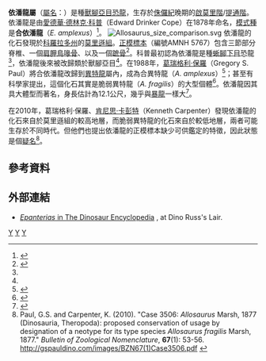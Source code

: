 {{Automatic Taxobox
| taxon = Epanterias
| fossil_range = [[侏儸紀|侏儸紀]]晚期,{{fossilrange|146.8}}
| image = Epanterias amplexus.jpg
| image_caption = 依潘龍的復原圖
| authority = [[愛德華·德林克·科普|Cope]], 1878
| type_species = '''合依潘龍<br>''Epanterias amplexus''''' 
| type_species_authority = Cope, 1878
}}

'''依潘龍屬'''（[[學名|屬名]]：{{lang|la|''Epanterias''}}）是種[[獸腳亞目|獸腳亞目]][[恐龍|恐龍]]，生存於[[侏儸紀|侏儸紀]]晚期的[[啟莫里階|啟莫里階]]/[[提通階|提通階]]。依潘龍是由[[愛德華·德林克·科普|愛德華·德林克·科普]]（Edward Drinker Cope）在1878年命名，[[模式種|模式種]]是'''合依潘龍'''（''E. amplexus''）<ref name=EDC78>{{en}}{{cite journal |last=Cope |first=Edward Drinker |year=1878 |title=A new opisthocoelous dinosaur |url=https://archive.org/details/sim_american-naturalist_1878-06_12_6/page/406 |journal=American Naturalist |volume=12 |issue=6 |pages=406}}</ref>。
[[File:Allosaurus_size_comparison.svg|thumb]]
依潘龍的化石發現於[[科羅拉多州|科羅拉多州]]的[[莫里遜組|莫里遜組]]。[[正模標本|正模標本]]（編號AMNH 5767）包含三節部分脊椎、一個[[肩胛鳥喙骨|肩胛鳥喙骨]]、以及一個[[蹠骨|蹠骨]]<ref name=OM21>{{en}}{{cite journal |last=Osborn |first=Henry Fairfield |coauthors=and Mook, Charles C. |year=1921 |title=''Camarasaurus'', ''Amphicoelias'', and other sauropods of Cope |journal=Memoirs of the American Museum of Natural History, New Series |volume=3 |issue=3 |pages=247–387 }}</ref>。科普最初認為依潘龍是種[[蜥腳下目|蜥腳下目]]恐龍<ref name=EDC78/>，依潘龍後來被改歸類於獸腳亞目<ref name=OM21/>。在1988年，[[葛瑞格利·保羅|葛瑞格利·保羅]]（Gregory S. Paul）將合依潘龍改歸到[[異特龍|異特龍]]屬內，成為合異特龍（''A. amplexus''）<ref name=GSP88>{{en}}{{cite book |last=Paul |first=Gregory S. |title=Predatory Dinosaurs of the World |url=https://archive.org/details/predatorydinosau00paul |year=1988 |publisher=Simon & Schuster |location=New York |isbn=0-671-61946-2 |chapter=Genus ''Allosaurus'' |pages=pp. 307–313 }}</ref>；甚至有科學家提出，這個化石其實是脆弱異特龍（''A. fragilis''）的大型個體<ref name=HMC04>{{en}}{{cite book|last=Holtz |first=Thomas R., Jr. |coauthors=Molnar, Ralph E.; and Currie, Philip J. |year=2004 |editor=Weishampel, David B.; Dodson, Peter; and Osmólska, Halszka (eds.)|title=The Dinosauria |url=https://archive.org/details/dinosauriandedit00weis |edition=2nd ed. |publisher=University of California Press |location=Berkeley |isbn=0-520-24209-2 |pages=[https://archive.org/details/dinosauriandedit00weis/page/71 71]–110 }}</ref>。依潘龍因其具大體型而著名，身長估計為12.1公尺，幾乎與[[暴龍|暴龍]]一樣大<ref name=MMDML03>{{en}}{{cite web |publisher=The Dinosaur Mailing List |url=http://dml.cmnh.org/2003Jul/msg00355.html |title=And the Largest Theropod Is.... |last=Mortimer |first=Mickey |date=2003-07-21 |accessdate=2007-09-08 |archive-date=2010-03-25 |archive-url=https://web.archive.org/web/20100325195202/http://dml.cmnh.org/2003Jul/msg00355.html |dead-url=no }}</ref>。

在2010年，葛瑞格利·保羅、[[肯尼思·卡彭特|肯尼思·卡彭特]]（Kenneth Carpenter）發現依潘龍的化石來自於莫里遜組的較高地層，而脆弱異特龍的化石來自於較低地層，兩者可能生存於不同時代。但他們也提出依潘龍的正模標本缺少可供鑑定的特徵，因此狀態是個[[疑名|疑名]]<ref name=paul&carpenter2010>Paul, G.S. and Carpenter, K. (2010). "Case 3506: ''Allosaurus'' Marsh, 1877 (Dinosauria, Theropoda): proposed conservation of usage by designation of a neotype for its type species ''Allosaurus fragilis'' Marsh, 1877." ''Bulletin of Zoological Nomenclature'', '''67'''(1): 53-56. http://gspauldino.com/images/BZN67(1)Case3506.pdf {{Wayback|url=http://gspauldino.com/images/BZN67(1)Case3506.pdf |date=20170809142848 }}</ref>。

== 參考資料 ==
{{reflist}}

== 外部連結 ==
*[http://web.me.com/dinoruss/de_4/5a8ee4c.htm ''Epanterias'' in The Dinosaur Encyclopedia] {{Wayback|url=http://web.me.com/dinoruss/de_4/5a8ee4c.htm |date=20090922100154 }}, at Dino Russ's Lair.
{{獸腳亞目|A.}}
{{Taxonbar}}

[[Category:侏羅紀恐龍|Y]]
[[Category:北美洲恐龍|Y]]
[[Category:異特龍科|Y]]